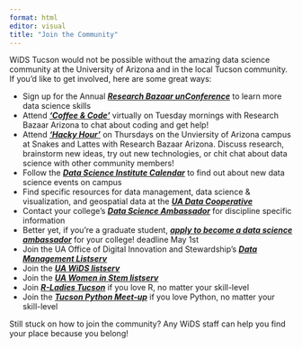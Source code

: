 ```yaml
---
format: html
editor: visual
title: "Join the Community"
---
```


WiDS Tucson would not be possible without the amazing data science community at the University of Arizona and in the local Tucson community. If you'd like to get involved, here are some great ways:

-   Sign up for the Annual [<b><i>Research Bazaar unConference</b></i>](https://researchbazaar.arizona.edu/#resbaz-festival) to learn more data science skills
-   Attend [<b><i>'Coffee & Code'</b></i>](https://researchbazaar.arizona.edu/#coffee-and-code) virtually on Tuesday mornings with Research Bazaar Arizona to chat about coding and get help!
-   Attend [<b><i>'Hacky Hour'</b></i>](https://researchbazaar.arizona.edu/#hacky-hour) on Thursdays on the Unviersity of Arizona campus at Snakes and Lattes with Research Bazaar Arizona. Discuss research, brainstorm new ideas, try out new technologies, or chit chat about data science with other community members!
-   Follow the [<b><i>Data Science Institute Calendar</b></i>](https://datascience.arizona.edu/calendar) to find out about new data science events on campus
-   Find specific resources for data management, data science & visualization, and geospatial data at the [<b><i>UA Data Cooperative </b></i>](https://data.library.arizona.edu/)
-   Contact your college's [<b><i>Data Science Ambassador</b></i>](https://datascience.arizona.edu/ambassadors) for discipline specific information
-   Better yet, if you're a graduate student, [<b><i>apply to become a data science ambassador</b></i>](http://datascience.arizona.edu/ambassadors/data-science-ambassadors-program) for your college! deadline May 1st
-   Join the UA Office of Digital Innovation and Stewardship's [<b><i>Data Management Listserv</b></i>](https://list.arizona.edu/sympa/info/data_management)
-   Join the [<b><i>UA WiDS listserv</b></i>](https://list.arizona.edu/sympa/info/datasci-women)
-   Join the [<b><i>UA Women in Stem listserv</b></i>](https://list.arizona.edu/sympa/info/womeninstem)
-   Join [<b><i>R-Ladies Tucson</b></i>](https://www.meetup.com/rladies-tucson-az/) if you love R, no matter your skill-level
-   Join the [<b><i>Tucson Python Meet-up</b></i>](https://www.meetup.com/Tucson-Python-Meetup/) if you love Python, no matter your skill-level

Still stuck on how to join the community? Any WiDS staff can help you find your place because you belong!
